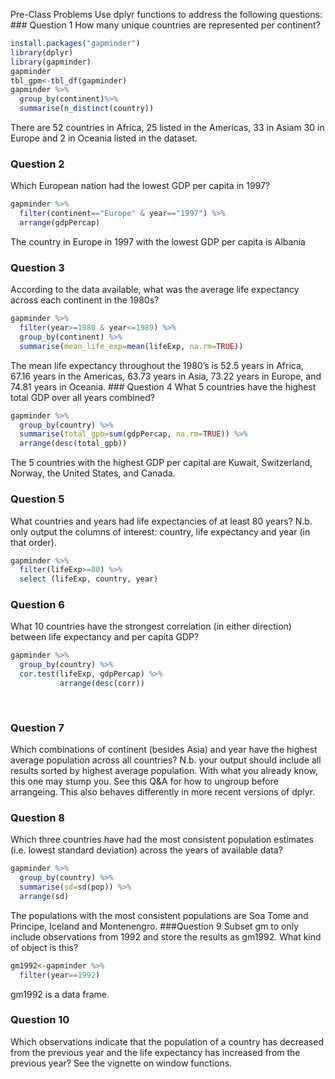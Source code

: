 Pre-Class Problems
Use dplyr functions to address the following questions:
### Question 1
How many unique countries are represented per continent?
```r
install.packages("gapminder")
library(dplyr)
library(gapminder)
gapminder
tbl_gpm<-tbl_df(gapminder)
gapminder %>%
  group_by(continent)%>%
  summarise(n_distinct(country))
```
There are 52 countries in Africa, 25 listed in the Americas, 33 in Asiam 30 in Europe and 2 in Oceania listed in the dataset.

### Question 2
Which European nation had the lowest GDP per capita in 1997?
```r
gapminder %>%
  filter(continent=="Europe" & year=="1997") %>%
  arrange(gdpPercap) 
```
The country in Europe in 1997 with the lowest GDP per capita is Albania

### Question 3
According to the data available, what was the average life expectancy across each continent in the 1980s?
```r
gapminder %>%
  filter(year>=1980 & year<=1989) %>%
  group_by(continent) %>%
  summarise(mean_life_exp=mean(lifeExp, na.rm=TRUE))

```
The mean life expectancy throughout the 1980's is 52.5 years in Africa, 67.16 years in the Americas, 63.73 years in Asia, 73.22 years in Europe, and 74.81 years in Oceania.
### Question 4
What 5 countries have the highest total GDP over all years combined?
```r
gapminder %>%
  group_by(country) %>%
  summarise(total_gpb=sum(gdpPercap, na.rm=TRUE)) %>%
  arrange(desc(total_gpb))

```
The 5 countries with the highest GDP per capital are Kuwait, Switzerland, Norway, the United States, and Canada.

### Question 5
What countries and years had life expectancies of at least 80 years? N.b. only output the columns of interest: country, life expectancy and year (in that order).
``` r
gapminder %>%
  filter(lifeExp>=80) %>%
  select (lifeExp, country, year)
```
### Question 6
What 10 countries have the strongest correlation (in either direction) between life expectancy and per capita GDP?
```r
gapminder %>%
  group_by(country) %>%
  cor.test(lifeExp, gdpPercap) %>%
           arrange(desc(corr))
  
  

```

### Question 7
Which combinations of continent (besides Asia) and year have the highest average population across all countries? N.b. your output should include all results sorted by highest average population. With what you already know, this one may stump you. See this Q&A for how to ungroup before arrangeing. This also behaves differently in more recent versions of dplyr.

### Question 8
Which three countries have had the most consistent population estimates (i.e. lowest standard deviation) across the years of available data?
```r
gapminder %>%
  group_by(country) %>%
  summarise(sd=sd(pop)) %>%
  arrange(sd)

```
The populations with the most consistent populations are Soa Tome and Principe, Iceland and Montenengro. 
###Question 9
Subset gm to only include observations from 1992 and store the results as gm1992. What kind of object is this?

```r
gm1992<-gapminder %>%
  filter(year==1992)

```
gm1992 is a data frame.

### Question 10
Which observations indicate that the population of a country has decreased from the previous year and the life expectancy has increased from the previous year? See the vignette on window functions.
```r

```
